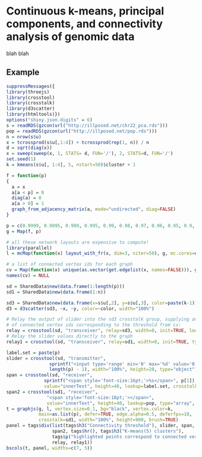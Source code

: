 # Continuous k-means, principal components, and connectivity analysis of genomic data

blah blah

## Example

```r
suppressMessages({
library(threejs)
library(crosstool)
library(crosstalk)
library(d3scatter)
library(htmltools)})
options("shiny.json.digits" = 6)
s = readRDS(gzcon(url("http://illposed.net/chr22_pca.rds")))
pop = readRDS(gzcon(url("http://illposed.net/pop.rds")))
n = nrow(s$u)
x = tcrossprod(s$u[,1:4]) + tcrossprod(rep(1, n)) / n
d = sqrt(diag(x))
x = sweep(sweep(x, 1, STATS= d, FUN='/'), 2, STATS=d, FUN='/')
set.seed(1)
k = kmeans(s$u[, 1:4], 5, nstart=50)$cluster + 1

f = function(p)
{
  a = x
  a[a < p] = 0
  diag(a) = 0
  a[a > 0] = 1
  graph_from_adjacency_matrix(a, mode="undirected", diag=FALSE)
}

p = c(0.9999, 0.9995, 0.999, 0.995, 0.99, 0.98, 0.97, 0.96, 0.95, 0.9, 0.8)
g = Map(f, p)

# all these network layouts are expensive to compute!
library(parallel)
l = mcMap(function(x) layout_with_fr(x, dim=3, niter=50), g, mc.cores=detectCores())

# a list of connected vertex ids for each graph
cv = Map(function(x) unique(as.vector(get.edgelist(x, names=FALSE))), g)
names(cv) = NULL

sd = SharedData$new(data.frame(1:length(p)))
sd1 = SharedData$new(data.frame(1:n))

sd3 = SharedData$new(data.frame(x=s$u[,2], y=s$u[,3], color=paste(k-1)))
d3 = d3scatter(sd3, ~x, ~y, color=~color, width="100%")

# Relay the output of slider into the sd3 crosstalk group, supplying an array
# of connected vertex ids corresponding to the threshold from cv:
relay = crosstool(sd, "transceiver", relay=sd3, width=0, init=TRUE, lookup=cv)
# Relay the slider values directly to the graph
relay1 = crosstool(sd, "transceiver", relay=sd1, width=0, init=TRUE, type="object")

label.set = paste(p)
slider = crosstool(sd, "transmitter",
                sprintf("<input type='range' min='0' max='%d' value='0'/>",
                length(p) - 1), width="100%", height=20, type="object")
span = crosstool(sd, "receiver",
              sprintf("<span style='font-size:16pt;'>%s</span>", p[1]),
              value="innerText", height=40, lookup=label.set, crosstalk_key=paste(0:(length(p) - 1)))
span2 = crosstool(sd1, "receiver",
               "<span style='font-size:16pt;'></span>",
               value="innerText", height=40, lookup=pop, type="array", width="100%")
t = graphjs(g, l, vertex.size=0.1, bg="black", vertex.color=k,
            main=as.list(p), defer=TRUE, edge.alpha=0.5, deferfps=10,
            crosstalk=sd1, width="100%", height=900, brush=TRUE)
panel = tags$div(list(tags$h3("Connectivity threshold"), slider, span, tags$hr(),
                 span2, tags$hr(), tags$h3("K-means(5) clusters"),
                 tags$p("highlighted points correspond to connected vertices"), d3,
                 relay, relay1))
bscols(t, panel, widths=c(7, 5))
```
